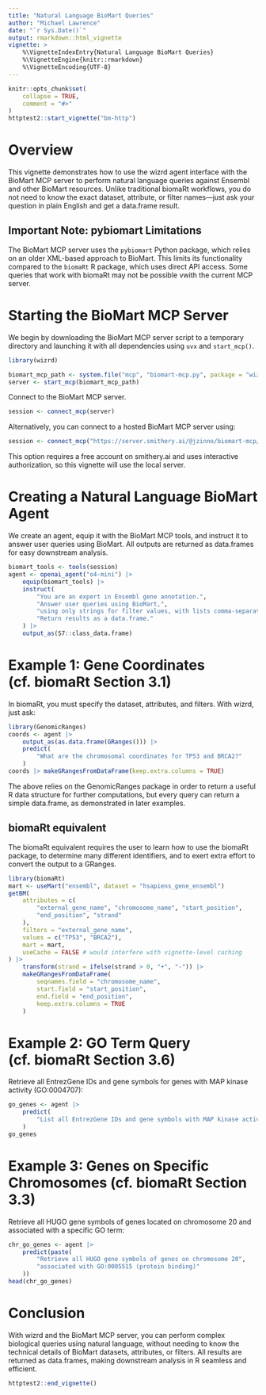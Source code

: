 ```yaml
---
title: "Natural Language BioMart Queries"
author: "Michael Lawrence"
date: "`r Sys.Date()`"
output: rmarkdown::html_vignette
vignette: >
    %\VignetteIndexEntry{Natural Language BioMart Queries}
    %\VignetteEngine{knitr::rmarkdown}
    %\VignetteEncoding{UTF-8}
---
```


```r
knitr::opts_chunk$set(
    collapse = TRUE,
    comment = "#>"
)
httptest2::start_vignette("bm-http")
```

# Overview

This vignette demonstrates how to use the wizrd agent interface with the
BioMart MCP server to perform natural language queries against Ensembl and
other BioMart resources. Unlike traditional biomaRt workflows, you do not
need to know the exact dataset, attribute, or filter names—just ask your
question in plain English and get a data.frame result.

## Important Note: pybiomart Limitations

The BioMart MCP server uses the `pybiomart` Python package, which relies on an 
older XML-based approach to BioMart. This limits its functionality compared to 
the `biomaRt` R package, which uses direct API access. Some queries that work 
with biomaRt may not be possible vwith the current MCP server.

# Starting the BioMart MCP Server

We begin by downloading the BioMart MCP server script to a temporary
directory and launching it with all dependencies using `uvx` and
`start_mcp()`.

```r
library(wizrd)

biomart_mcp_path <- system.file("mcp", "biomart-mcp.py", package = "wizrd")
server <- start_mcp(biomart_mcp_path)
```

Connect to the BioMart MCP server.

```r
session <- connect_mcp(server)
```

Alternatively, you can connect to a hosted BioMart MCP server using:
```r
session <- connect_mcp("https://server.smithery.ai/@jzinno/biomart-mcp/mcp")
```
This option requires a free account on smithery.ai and uses interactive
authorization, so this vignette will use the local server.

# Creating a Natural Language BioMart Agent

We create an agent, equip it with the BioMart MCP tools, and instruct it to
answer user queries using BioMart. All outputs are returned as data.frames
for easy downstream analysis.

```r
biomart_tools <- tools(session)
agent <- openai_agent("o4-mini") |>
    equip(biomart_tools) |>
    instruct(
        "You are an expert in Ensembl gene annotation.",
        "Answer user queries using BioMart,",
        "using only strings for filter values, with lists comma-separated.",
        "Return results as a data.frame."
    ) |>
    output_as(S7::class_data.frame)
```

# Example 1: Gene Coordinates (cf. biomaRt Section 3.1)

In biomaRt, you must specify the dataset, attributes, and filters. With
wizrd, just ask:

```r
library(GenomicRanges)
coords <- agent |>
    output_as(as.data.frame(GRanges())) |>
    predict(
        "What are the chromosomal coordinates for TP53 and BRCA2?"
    )
coords |> makeGRangesFromDataFrame(keep.extra.columns = TRUE)
```

The above relies on the GenomicRanges package in order to return a
useful R data structure for further computations, but every query can
return a simple data.frame, as demonstrated in later examples.

## biomaRt equivalent

The biomaRt equivalent requires the user to learn how to use the
biomaRt package, to determine many different identifiers, and to exert
extra effort to convert the output to a GRanges.

```r
library(biomaRt)
mart <- useMart("ensembl", dataset = "hsapiens_gene_ensembl")
getBM(
    attributes = c(
        "external_gene_name", "chromosome_name", "start_position",
        "end_position", "strand"
    ),
    filters = "external_gene_name",
    values = c("TP53", "BRCA2"),
    mart = mart,
    useCache = FALSE # would interfere with vignette-level caching
) |>
    transform(strand = ifelse(strand > 0, "+", "-")) |>
    makeGRangesFromDataFrame(
        seqnames.field = "chromosome_name",
        start.field = "start_position",
        end.field = "end_position",
        keep.extra.columns = TRUE
    )
```

# Example 2: GO Term Query (cf. biomaRt Section 3.6)

Retrieve all EntrezGene IDs and gene symbols for genes with MAP kinase
activity (GO:0004707):

```r
go_genes <- agent |>
    predict(
        "List all EntrezGene IDs and gene symbols with MAP kinase activity"
    )
go_genes
```

# Example 3: Genes on Specific Chromosomes (cf. biomaRt Section 3.3)

Retrieve all HUGO gene symbols of genes located on chromosome 20
and associated with a specific GO term:

```r
chr_go_genes <- agent |>
    predict(paste(
        "Retrieve all HUGO gene symbols of genes on chromosome 20",
        "associated with GO:0005515 (protein binding)"
    ))
head(chr_go_genes)
```

# Conclusion

With wizrd and the BioMart MCP server, you can perform complex biological
queries using natural language, without needing to know the technical
details of BioMart datasets, attributes, or filters. All results are
returned as data.frames, making downstream analysis in R seamless and
efficient. 

```r
httptest2::end_vignette()
```
